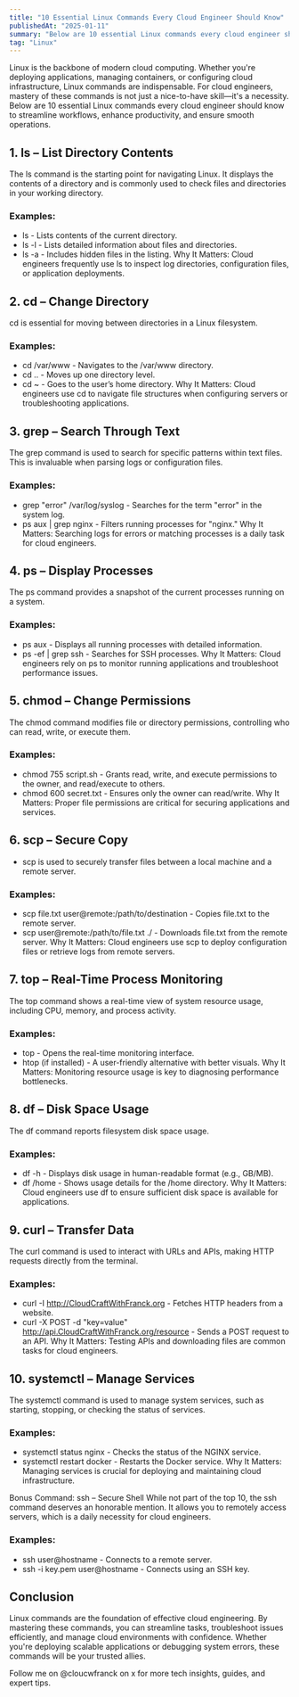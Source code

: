 ---
title: "10 Essential Linux Commands Every Cloud Engineer Should Know"
publishedAt: "2025-01-11"
summary: "Below are 10 essential Linux commands every cloud engineer should know to streamline workflows, enhance productivity, and ensure smooth operations."
tag: "Linux"
---

Linux is the backbone of modern cloud computing. Whether you're deploying applications, managing containers, or configuring cloud infrastructure, Linux commands are indispensable. For cloud engineers, mastery of these commands is not just a nice-to-have skill—it's a necessity. Below are 10 essential Linux commands every cloud engineer should know to streamline workflows, enhance productivity, and ensure smooth operations.

## 1. ls – List Directory Contents
The ls command is the starting point for navigating Linux. It displays the contents of a directory and is commonly used to check files and directories in your working directory.

### Examples:

- ls - Lists contents of the current directory.
- ls -l - Lists detailed information about files and directories.
- ls -a - Includes hidden files in the listing.
Why It Matters: Cloud engineers frequently use ls to inspect log directories, configuration files, or application deployments.

## 2. cd – Change Directory
cd is essential for moving between directories in a Linux filesystem.

### Examples:

- cd /var/www - Navigates to the /var/www directory.
- cd .. - Moves up one directory level.
- cd ~ - Goes to the user’s home directory.
Why It Matters: Cloud engineers use cd to navigate file structures when configuring servers or troubleshooting applications.

## 3. grep – Search Through Text
The grep command is used to search for specific patterns within text files. This is invaluable when parsing logs or configuration files.

### Examples:

- grep "error" /var/log/syslog - Searches for the term "error" in the system log.
- ps aux | grep nginx - Filters running processes for "nginx."
Why It Matters: Searching logs for errors or matching processes is a daily task for cloud engineers.

## 4. ps – Display Processes
The ps command provides a snapshot of the current processes running on a system.

### Examples:

- ps aux - Displays all running processes with detailed information.
- ps -ef | grep ssh - Searches for SSH processes.
Why It Matters: Cloud engineers rely on ps to monitor running applications and troubleshoot performance issues.

## 5. chmod – Change Permissions
The chmod command modifies file or directory permissions, controlling who can read, write, or execute them.

### Examples:

- chmod 755 script.sh - Grants read, write, and execute permissions to the owner, and read/execute to others.
- chmod 600 secret.txt - Ensures only the owner can read/write.
Why It Matters: Proper file permissions are critical for securing applications and services.

## 6. scp – Secure Copy
- scp is used to securely transfer files between a local machine and a remote server.

### Examples:

- scp file.txt user@remote:/path/to/destination - Copies file.txt to the remote server.
- scp user@remote:/path/to/file.txt ./ - Downloads file.txt from the remote server.
Why It Matters: Cloud engineers use scp to deploy configuration files or retrieve logs from remote servers.

## 7. top – Real-Time Process Monitoring
The top command shows a real-time view of system resource usage, including CPU, memory, and process activity.

### Examples:

- top - Opens the real-time monitoring interface.
- htop (if installed) - A user-friendly alternative with better visuals.
Why It Matters: Monitoring resource usage is key to diagnosing performance bottlenecks.

## 8. df – Disk Space Usage
The df command reports filesystem disk space usage.

### Examples:

- df -h - Displays disk usage in human-readable format (e.g., GB/MB).
- df /home - Shows usage details for the /home directory.
Why It Matters: Cloud engineers use df to ensure sufficient disk space is available for applications.

## 9. curl – Transfer Data
The curl command is used to interact with URLs and APIs, making HTTP requests directly from the terminal.

### Examples:

- curl -I http://CloudCraftWithFranck.org - Fetches HTTP headers from a website.
- curl -X POST -d "key=value" http://api.CloudCraftWithFranck.org/resource - Sends a POST request to an API.
Why It Matters: Testing APIs and downloading files are common tasks for cloud engineers.

## 10. systemctl – Manage Services
The systemctl command is used to manage system services, such as starting, stopping, or checking the status of services.

### Examples:

- systemctl status nginx - Checks the status of the NGINX service.
- systemctl restart docker - Restarts the Docker service.
Why It Matters: Managing services is crucial for deploying and maintaining cloud infrastructure.

Bonus Command: ssh – Secure Shell
While not part of the top 10, the ssh command deserves an honorable mention. It allows you to remotely access servers, which is a daily necessity for cloud engineers.

### Examples:

- ssh user@hostname - Connects to a remote server.
- ssh -i key.pem user@hostname - Connects using an SSH key.

## Conclusion
Linux commands are the foundation of effective cloud engineering. By mastering these commands, you can streamline tasks, troubleshoot issues efficiently, and manage cloud environments with confidence. Whether you're deploying scalable applications or debugging system errors, these commands will be your trusted allies.

Follow me on @cloucwfranck on x for more tech insights, guides, and expert tips.